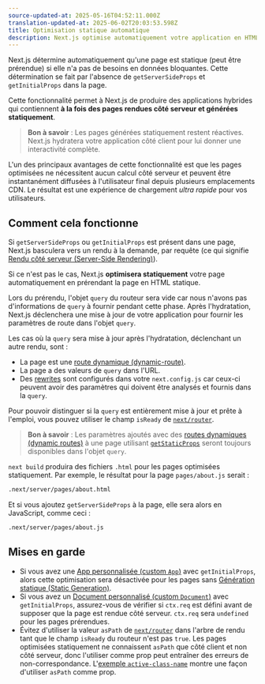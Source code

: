 ```yaml
---
source-updated-at: 2025-05-16T04:52:11.000Z
translation-updated-at: 2025-06-02T20:03:53.598Z
title: Optimisation statique automatique
description: Next.js optimise automatiquement votre application en HTML statique lorsque c'est possible. Découvrez comment cela fonctionne ici.
---
```


Next.js détermine automatiquement qu'une page est statique (peut être prérendue) si elle n'a pas de besoins en données bloquantes. Cette détermination se fait par l'absence de `getServerSideProps` et `getInitialProps` dans la page.

Cette fonctionnalité permet à Next.js de produire des applications hybrides qui contiennent **à la fois des pages rendues côté serveur et générées statiquement**.

> **Bon à savoir** : Les pages générées statiquement restent réactives. Next.js hydratera votre application côté client pour lui donner une interactivité complète.

L'un des principaux avantages de cette fonctionnalité est que les pages optimisées ne nécessitent aucun calcul côté serveur et peuvent être instantanément diffusées à l'utilisateur final depuis plusieurs emplacements CDN. Le résultat est une expérience de chargement _ultra rapide_ pour vos utilisateurs.

## Comment cela fonctionne

Si `getServerSideProps` ou `getInitialProps` est présent dans une page, Next.js basculera vers un rendu à la demande, par requête (ce qui signifie [Rendu côté serveur (Server-Side Rendering)](/docs/pages/building-your-application/rendering/server-side-rendering)).

Si ce n'est pas le cas, Next.js **optimisera statiquement** votre page automatiquement en prérendant la page en HTML statique.

Lors du prérendu, l'objet `query` du routeur sera vide car nous n'avons pas d'informations de `query` à fournir pendant cette phase. Après l'hydratation, Next.js déclenchera une mise à jour de votre application pour fournir les paramètres de route dans l'objet `query`.

Les cas où la `query` sera mise à jour après l'hydratation, déclenchant un autre rendu, sont :

- La page est une [route dynamique (dynamic-route)](/docs/pages/building-your-application/routing/dynamic-routes).
- La page a des valeurs de `query` dans l'URL.
- Des [rewrites](/docs/pages/api-reference/config/next-config-js/rewrites) sont configurés dans votre `next.config.js` car ceux-ci peuvent avoir des paramètres qui doivent être analysés et fournis dans la `query`.

Pour pouvoir distinguer si la `query` est entièrement mise à jour et prête à l'emploi, vous pouvez utiliser le champ `isReady` de [`next/router`](/docs/pages/api-reference/functions/use-router#router-object).

> **Bon à savoir** : Les paramètres ajoutés avec des [routes dynamiques (dynamic routes)](/docs/pages/building-your-application/routing/dynamic-routes) à une page utilisant [`getStaticProps`](/docs/pages/building-your-application/data-fetching/get-static-props) seront toujours disponibles dans l'objet `query`.

`next build` produira des fichiers `.html` pour les pages optimisées statiquement. Par exemple, le résultat pour la page `pages/about.js` serait :

```bash filename="Terminal"
.next/server/pages/about.html
```

Et si vous ajoutez `getServerSideProps` à la page, elle sera alors en JavaScript, comme ceci :

```bash filename="Terminal"
.next/server/pages/about.js
```

## Mises en garde

- Si vous avez une [App personnalisée (custom `App`)](/docs/pages/building-your-application/routing/custom-app) avec `getInitialProps`, alors cette optimisation sera désactivée pour les pages sans [Génération statique (Static Generation)](/docs/pages/building-your-application/data-fetching/get-static-props).
- Si vous avez un [Document personnalisé (custom `Document`)](/docs/pages/building-your-application/routing/custom-document) avec `getInitialProps`, assurez-vous de vérifier si `ctx.req` est défini avant de supposer que la page est rendue côté serveur. `ctx.req` sera `undefined` pour les pages prérendues.
- Évitez d'utiliser la valeur `asPath` de [`next/router`](/docs/pages/api-reference/functions/use-router#router-object) dans l'arbre de rendu tant que le champ `isReady` du routeur n'est pas `true`. Les pages optimisées statiquement ne connaissent `asPath` que côté client et non côté serveur, donc l'utiliser comme prop peut entraîner des erreurs de non-correspondance. L'[exemple `active-class-name`](https://github.com/vercel/next.js/tree/canary/examples/active-class-name) montre une façon d'utiliser `asPath` comme prop.